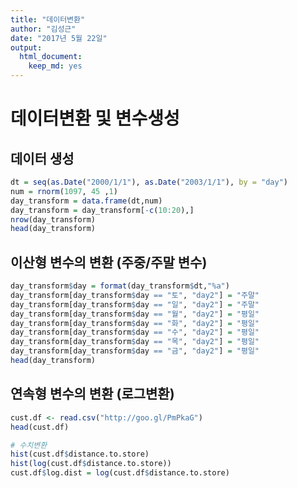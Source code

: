 ```yaml
---
title: "데이터변환"
author: "김성근"
date: "2017년 5월 22일"
output: 
  html_document: 
    keep_md: yes
---
```


# 데이터변환 및 변수생성

## 데이터 생성
```r
dt = seq(as.Date("2000/1/1"), as.Date("2003/1/1"), by = "day")
num = rnorm(1097, 45 ,1)
day_transform = data.frame(dt,num)
day_transform = day_transform[-c(10:20),]
nrow(day_transform)
head(day_transform)
```

## 이산형 변수의 변환 (주중/주말 변수)
```r
day_transform$day = format(day_transform$dt,"%a")
day_transform[day_transform$day == "토", "day2"] = "주말"
day_transform[day_transform$day == "일", "day2"] = "주말"
day_transform[day_transform$day == "월", "day2"] = "평일"
day_transform[day_transform$day == "화", "day2"] = "평일"
day_transform[day_transform$day == "수", "day2"] = "평일"
day_transform[day_transform$day == "목", "day2"] = "평일"
day_transform[day_transform$day == "금", "day2"] = "평일"
head(day_transform)
```


## 연속형 변수의 변환 (로그변환) 
```r
cust.df <- read.csv("http://goo.gl/PmPkaG")
head(cust.df)
```
```r
# 수치변환
hist(cust.df$distance.to.store)
hist(log(cust.df$distance.to.store))
cust.df$log.dist = log(cust.df$distance.to.store)
```